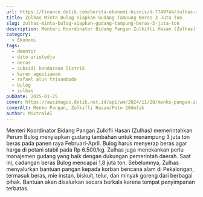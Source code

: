 ```yaml
---
url: https://finance.detik.com/berita-ekonomi-bisnis/d-7749744/zulhas-minta-bulog-siapkan-gudang-tampung-beras-3-juta-ton
title: Zulhas Minta Bulog Siapkan Gudang Tampung Beras 3 Juta Ton
slug: zulhas-minta-bulog-siapkan-gudang-tampung-beras-3-juta-ton
description: Menteri Koordinator Bidang Pangan Zulkifli Hasan (Zulhas) mengatakan memerintahkan Perum Bulog menyiapkan gudang tambahan untuk menampung beras.
category:
  - Ekonomi
tags:
  - dmentor
  - dito ariotedjo
  - beras
  - subsidi kendaraan listrik
  - karen agustiawan
  - rafael alun trisambodo
  - bulog
  - zulhas
pubDate: 2025-01-25
cover: https://awsimages.detik.net.id/api/wm/2024/11/28/menko-pangan-zulkifli-hasan_169.jpeg?wid=54&w=650&v=1&t=jpeg
coverAlt: Menko Pangan, Zulkifli Hasan/Foto 20detik
author: MixtralAI
---
```

Menteri Koordinator Bidang Pangan Zulkifli Hasan (Zulhas) memerintahkan Perum Bulog menyiapkan gudang tambahan untuk menampung 3 juta ton beras pada panen raya Februari-April. Bulog harus menyerap beras agar harga di petani stabil pada Rp 6.500/kg. Zulhas juga menekankan perlu manajemen gudang yang baik dengan dukungan pemerintah daerah. Saat ini, cadangan beras Bulog mencapai 1,8 juta ton. Sebelumnya, Zulhas menyalurkan bantuan pangan kepada korban bencana alam di Pekalongan, termasuk beras, mie instan, biskuit, telur, dan minyak goreng dari berbagai pihak. Bantuan akan disalurkan secara berkala karena tempat penyimpanan terbatas.
